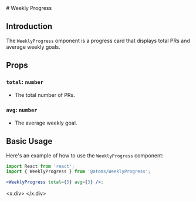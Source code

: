 
<MDXWrapper>
<Head>
	<title>Daily Progress Doc | OORSIG</title>
</Head>
# Weekly Progress

## Introduction

The `WeeklyProgress` omponent is a progress card that displays total PRs and average weekly goals.

## Props

### `total`: `number`

- The total number of PRs.

### `avg`: `number` 

- The average weekly goal. 

## Basic Usage

Here's an example of how to use the `WeeklyProgress` component:

```jsx
import React from 'react';
import { WeeklyProgress } from '@atoms/WeeklyProgress';

<WeeklyProgress total={5} avg={3} />;
```

<x.div>
<WeeklyProgress total={5} avg={3} />
</x.div>
</MDXWrapper>
